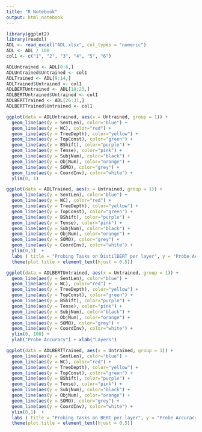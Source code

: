 ---
title: "R Notebook"
output: html_notebook
---

```{r Libraries & Data}
library(ggplot2)
library(readxl)
ADL <- read_excel("ADL.xlsx", col_types = "numeric")
ADL <- ADL / 100
col1 <- c("1", "2", "3", "4", "5", "6") 

ADLUntrained <- ADL[0:6,]
ADLUntrained$Untrained <- col1
ADLTrained <- ADL[9:14,]
ADLTrained$Untrained <- col1
ADLBERTUntrained <- ADL[18:23,]
ADLBERTUntrained$Untrained <- col1
ADLBERTTrained <- ADL[26:31,]
ADLBERTTrained$Untrained <- col1
```
```{r Plot DistilBERT Untrained}
ggplot(data = ADLUntrained, aes(x = Untrained, group = 1)) +
  geom_line(aes(y = SentLen), color="blue") +
  geom_line(aes(y = WC), color="red") +
  geom_line(aes(y = TreeDepth), color="yellow") +
  geom_line(aes(y = TopConst), color="green") +
  geom_line(aes(y = BShift), color="purple") +
  geom_line(aes(y = Tense), color="pink") +
  geom_line(aes(y = SubjNum), color="black") +
  geom_line(aes(y = ObjNum), color="orange") +
  geom_line(aes(y = SOMO), color="grey") +
  geom_line(aes(y = CoordInv), color="white") +
  ylim(0, 1)
```
```{r Plot DistilBERT Trained}
ggplot(data = ADLTrained, aes(x = Untrained, group = 1)) +
  geom_line(aes(y = SentLen), color="blue") +
  geom_line(aes(y = WC), color="red") +
  geom_line(aes(y = TreeDepth), color="yellow") +
  geom_line(aes(y = TopConst), color="green") +
  geom_line(aes(y = BShift), color="purple") +
  geom_line(aes(y = Tense), color="pink") +
  geom_line(aes(y = SubjNum), color="black") +
  geom_line(aes(y = ObjNum), color="orange") +
  geom_line(aes(y = SOMO), color="grey") +
  geom_line(aes(y = CoordInv), color="white") +
  ylim(0,1)  +
  labs ( title = "Probing Tasks on DistilBERT per layer", y = "Probe Accuracy",  x = "Layers") +
  theme(plot.title = element_text(hjust = 0.5))
```
```{r Plot Bert Untrained}
ggplot(data = ADLBERTUntrained, aes(x = Untrained, group = 1)) +
  geom_line(aes(y = SentLen), color="blue") +
  geom_line(aes(y = WC), color="red") +
  geom_line(aes(y = TreeDepth), color="yellow") +
  geom_line(aes(y = TopConst), color="green") +
  geom_line(aes(y = BShift), color="purple") +
  geom_line(aes(y = Tense), color="pink") +
  geom_line(aes(y = SubjNum), color="black") +
  geom_line(aes(y = ObjNum), color="orange") +
  geom_line(aes(y = SOMO), color="grey") +
  geom_line(aes(y = CoordInv), color="white") +
  ylim(0, 100) + 
  ylab("Probe Accuracy") + xlab("Layers")
```
```{r Plot Bert Trained}
ggplot(data = ADLBERTTrained, aes(x = Untrained, group = 1)) +
  geom_line(aes(y = SentLen), color="blue") +
  geom_line(aes(y = WC), color="red") +
  geom_line(aes(y = TreeDepth), color="yellow") +
  geom_line(aes(y = TopConst), color="green") +
  geom_line(aes(y = BShift), color="purple") +
  geom_line(aes(y = Tense), color="pink") +
  geom_line(aes(y = SubjNum), color="black") +
  geom_line(aes(y = ObjNum), color="orange") +
  geom_line(aes(y = SOMO), color="grey") +
  geom_line(aes(y = CoordInv), color="white") +
  ylim(0,1)  +
  labs ( title = "Probing Tasks on BERT per layer", y = "Probe Accuracy",  x = "Layers") +
  theme(plot.title = element_text(hjust = 0.5))
  
```